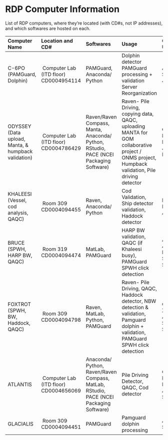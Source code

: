 # RDP Computer Information

List of RDP computers, where they’re located (with CD#s, not IP addresses), and which softwares are hosted on each.

| Computer Name                                       | Location and CD#                       | Softwares                                                                          | Usage                                                                                                                                           | Common User                                |
|:--------------|:--------------|:--------------|:--------------|:--------------|
| C-6PO (PAMGuard, Dolphin)                           |  Computer Lab (ITD floor) CD0004954114 | PAMGuard, Anaconda/ Python                                                      | Dolphin detector PAMGuard processing + validation Server Reorganization                                                                         | Amanda, Sophie, Julianne                   |
| ODYSSEY (Data upload, Manta, & humpback validation) |  Computer Lab (ITD floor) CD0004786429 | Raven/Raven Compass, Manta, Anaconda/ Python, RStudio, PACE (NCEI Packaging Software)  | Raven- Pile Driving, copying data, QAQC, uploading MANTA for GOM collaborative project / ONMS project, Humpback validation, Pile driving detector | Catherine, Kate, Lindsey, Jess, Becca      |
| KHALEESI (Vessel, cod analysis, QAQC)               |  Room 309 CD0004094455                 | Raven, Anaconda/ Python                                                             | Cod Validation, Ship detector validation, Haddock detector                                                                                       | Becca, Rochelle, Annie                     |
| BRUCE (SPWH, HARP BW, QAQC)                         |  Room 319 CD0004094474                 | MatLab, PAMGuard                                                                    | HARP BW validation, QAQC (if Khaleesi busy), PAMGuard SPWH click detection                                                                        | Annamaria, Annabel, Kate, Sophie, Samara   |
| FOXTROT (SPWH, BW, Haddock, QAQC)                   |  Room 309 CD0004094798                 | Raven, MatLab, Python, PAMGuard                                                       | Raven- Pile Driving, QAQC, Haddock detector, NBW detection & validation, Pamguard dolphin + validation, PAMGuard SPWH click detection               | Catherine, Xavier, Annabel, Sophie, Samara |
| ATLANTIS                                            |  Computer Lab (ITD floor) CD0004656069 | Anaconda/ Python, Raven/Raven Compass, MatLab, RStudio, PACE (NCEI Packaging Software) | Pile Driving Detector, QAQC, Cod detector                                                                                                         | Catherine, Kate, Becca, Annie, Samara      |
| GLACIALIS                                           |  Room 309 CD0004094451                 | PAMGuard                                                                           | Pamguard dolphin processing                                                                                                                     | Amanda, Sophie                             |
